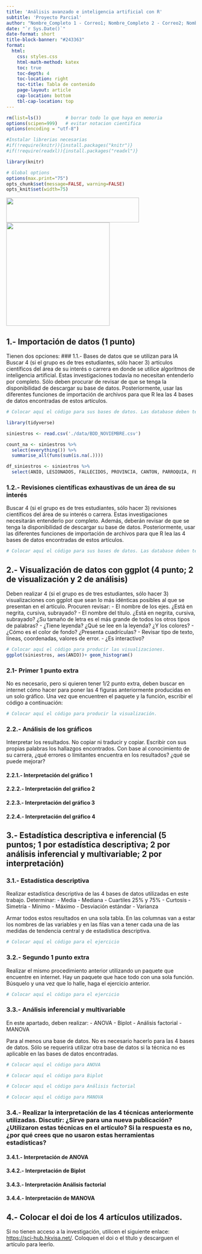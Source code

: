 ```yaml
---
title: 'Análisis avanzado e inteligencia artificial con R'
subtitle: 'Proyecto Parcial'
author: "Nombre_Completo 1 - Correo1; Nombre_Completo 2 - Correo2; Nombre_Completo 3 - Correo3; Nombre_Completo 4 - Correo4;"
date: "`r Sys.Date()`"
date-format: short
title-block-banner: "#243363"
format:
  html:
    css: styles.css
    html-math-method: katex
    toc: true
    toc-depth: 4
    toc-location: right
    toc-title: Tabla de contenido
    page-layout: article
    cap-location: bottom
    tbl-cap-location: top
---
```


```r
rm(list=ls())         # borrar todo lo que haya en memoria
options(scipen=999)   # evitar notacion cientifica
options(encoding = "utf-8")

#Instalar librerias necesarias
#if(!require(knitr)){install.packages("knitr")}
#if(!require(readxl)){install.packages("readxl")}

library(knitr)

# Global options
options(max.print="75")
opts_chunk$set(message=FALSE, warning=FALSE)
opts_knit$set(width=75)
```

![](img/espol.png){width="353" height="66"} ![](img/CIAP.jpeg){width="275"}

## 1.- Importación de datos (1 punto)

Tienen dos opciones: \### 1.1.- Bases de datos que se utilizan para IA Buscar 4 (si el grupo es de tres estudiantes, sólo hacer 3) artículos científicos del área de su interés o carrera en donde se utilice algoritmos de inteligencia artificial. Estas investigaciones todavía no necesitan entenderlo por completo. Sólo deben procurar de revisar de que se tenga la disponibilidad de descargar su base de datos. Posteriormente, usar las diferentes funciones de importación de archivos para que R lea las 4 bases de datos encontradas de estos artículos.

```r
# Colocar aquí el código para sus bases de datos. Las database deben tener diferentes tipos de formato.Archivos .csv o .xlsx se pueden repetir dos veces. Sin embargo, para hacer la lectura de los files deben utilizar las diferentes funciones enseñadas.

library(tidyverse)

siniestros <- read.csv('./data/BDD_NOVIEMBRE.csv')

count_na <- siniestros %>% 
  select(everything()) %>%
  summarise_all(funs(sum(is.na(.))))

df_siniestros <- siniestros %>%
  select(ANIO, LESIONADOS, FALLECIDOS, PROVINCIA, CANTON, PARROQUIA, FECHA, HORA, TIPO_DE_SINIESTRO, TIPO_DE_VEHICULO_1)

```

### 1.2.- Revisiones científicas exhaustivas de un área de su interés

Buscar 4 (si el grupo es de tres estudiantes, sólo hacer 3) revisiones científicos del área de su interés o carrera. Estas investigaciones necesitarán entenderlo por completo. Además, deberán revisar de que se tenga la disponibilidad de descargar su base de datos. Posteriormente, usar las diferentes funciones de importación de archivos para que R lea las 4 bases de datos encontradas de estos artículos.

```r
# Colocar aquí el código para sus bases de datos. Las database deben tener diferentes tipos de formato.Archivos .csv o .xlsx se pueden repetir dos veces. Sin embargo, para hacer la lectura de los files deben utilizar las diferentes funciones enseñadas. 


```

## 2.- Visualización de datos con ggplot (4 punto; 2 de visualización y 2 de análisis)

Deben realizar 4 (si el grupo es de tres estudiantes, sólo hacer 3) visualizaciones con ggplot que sean lo más idénticas posibles al que se presentan en el artículo. Procuren revisar: - El nombre de los ejes. ¿Está en negrita, cursiva, subrayado? - El nombre del título. ¿Está en negrita, cursiva, subrayado? ¿Su tamaño de letra es el más grande de todos los otros tipos de palabras? - ¿Tiene leyenda? ¿Qué se lee en la leyenda? ¿Y los colores? - ¿Cómo es el color de fondo? ¿Presenta cuadrículas? - Revisar tipo de texto, líneas, coordenadas, valores de error. - ¿Es interactivo?

```r
# Colocar aquí el código para producir las visualizaciones. 
ggplot(siniestros, aes(ANIO))+ geom_histogram()

```

### 2.1- Primer 1 punto extra

No es necesario, pero si quieren tener 1/2 punto extra, deben buscar en internet cómo hacer para poner las 4 figuras anteriormente producidas en un solo gráfico. Una vez que encuentren el paquete y la función, escribir el código a continuación:

```r
# Colocar aquí el código para producir la visualización. 


```

### 2.2.- Análisis de los gráficos

Interpretar los resultados. No copiar ni traducir y copiar. Escribir con sus propias palabras los hallazgos encontrados. Con base al conocimiento de su carrera, ¿qué errores o límitantes encuentra en los resultados? ¿qué se puede mejorar?

#### 2.2.1.- Interpretación del gráfico 1

#### 2.2.2.- Interpretación del gráfico 2

#### 2.2.3.- Interpretación del gráfico 3

#### 2.2.4.- Interpretación del gráfico 4

## 3.- Estadística descriptiva e inferencial (5 puntos; 1 por estadística descriptiva; 2 por análisis inferencial y multivariable; 2 por interpretación)

### 3.1.- Estadística descriptiva

Realizar estadística descriptiva de las 4 bases de datos utilizadas en este trabajo. Determinar: - Media - Mediana - Cuartiles 25% y 75% - Curtosis - Simetría - Mínimo - Máximo - Desviación estándar - Varianza

Armar todos estos resultados en una sola tabla. En las columnas van a estar los nombres de las variables y en las filas van a tener cada una de las medidas de tendencia central y de estadística descriptiva.

```r
# Colocar aquí el código para el ejercicio


```

### 3.2.- Segundo 1 punto extra

Realizar el mismo procedimiento anterior utilizando un paquete que encuentre en internet. Hay un paquete que hace todo con una sola función. Búsquelo y una vez que lo halle, haga el ejercicio anterior.

```r
# Colocar aquí el código para el ejercicio 


```

### 3.3.- Análisis inferencial y multivariable

En este apartado, deben realizar: - ANOVA - Biplot - Análisis factorial - MANOVA

Para al menos una base de datos. No es necesario hacerlo para las 4 bases de datos. Sólo se requerirá utilizar otra base de datos si la técnica no es aplicable en las bases de datos encontradas.

```r
# Colocar aquí el código para ANOVA 


```

```r
# Colocar aquí el código para Biplot


```

```r
# Colocar aquí el código para Análisis factorial


```

```r
# Colocar aquí el código para MANOVA


```

### 3.4.- Realizar la interpretación de las 4 técnicas anteriormente utilizadas. Discutir: ¿Sirve para una nueva publicación? ¿Utilizaron estas técnicas en el artículo? Si la respuesta es no, ¿por qué crees que no usaron estas herramientas estadísticas?

#### 3.4.1.- Interpretación de ANOVA

#### 3.4.2.- Interpretación de Biplot

#### 3.4.3.- Interpretación Análisis factorial

#### 3.4.4.- Interpretación de MANOVA

## 4.- Colocar el doi de los 4 artículos utilizados.

Si no tienen acceso a la investigación, utilicen el siguiente enlace: <https://sci-hub.hkvisa.net/>. Coloquen el doi o el título y descarguen el artículo para leerlo.
